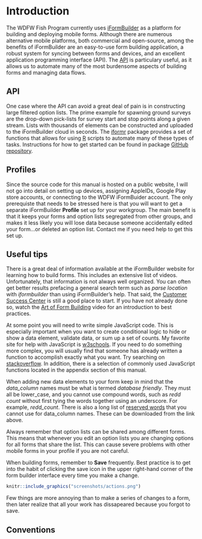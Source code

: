 # Introduction {#intro}

The WDFW Fish Program currently uses [iFormBuilder](https://www.zerionsoftware.com/iformbuilder/) as a platform for building and deploying mobile forms. Although there are numerous alternative mobile platforms, both commercial and open-source, among the benefits of iFormBuilder are an easy-to-use form building application, a robust system for syncing between forms and devices, and an excellent application programming interface (API). The [API](http://docs.iformbuilder.apiary.io/#) is particulary useful, as it allows us to automate many of the most burdensome aspects of building forms and managing data flows.

## API

One case where the API can avoid a great deal of pain is in constructing large filtered option lists. The prime example for spawning ground surveys are the drop-down pick-lists for survey start and stop points along a given stream. Lists with thousands of elements can be constructed and uploaded to the iFormBuilder cloud in seconds. The [iformr](https://github.com/arestrom/iformr) package provides a set of functions that allows for using [R](https://www.r-project.org/about.html) scripts to automate many of these types of tasks. Instructions for how to get started can be found in package [GitHub repository](https://github.com/arestrom/iformr).

## Profiles

Since the source code for this manual is hosted on a public website, I will not go into detail on setting up devices, assigning AppleIDs, Google Play store accounts, or connecting to the WDFW iFormBuider account. The only prerequiste that needs to be stressed here is that you will want to get a separate iFormBuilder **Profile** set up for your workgroup. The main benefit is that it keeps your forms and option lists segregated from other groups, and makes it less likely you will lose data because someone accidentally edited your form...or deleted an option list. Contact me if you need help to get this set up.

## Useful tips

There is a great deal of information available at the iFormBuilder website for learning how to build forms. This includes an extensive list of videos. Unfortunately, that information is not always well organized. You can often get better results prefacing a general search term such as *parse location* with *iformbuilder* than using iFormBuilder's help. That said, the [Customer Success Center](https://iformbuilder.zendesk.com/hc/en-us) is still a good place to start. If you have not already done so, watch the [Art of Form Building](https://www.zerionsoftware.com/recording/form-builder-101-may-2016/) video for an introduction to best practices. 

At some point you will need to write simple JavaScript code. This is especially important when you want to create conditional logic to hide or show a data element, validate data, or sum up a set of counts. My favorite site for help with JavaScript is [w3schools](https://iformbuilder.zendesk.com/hc/en-us). If you need to do something more complex, you will usually find that someone has already written a function to accomplish exactly what you want. Try searching on [stackoverflow](https://stackoverflow.com/questions/tagged/javascript). In addition, there is a selection of commonly used JavaScript functions located in the appendix section of this manual.

When adding new data elements to your form keep in mind that the *data_column* names must be what is termed *database friendly*. They must all be lower_case, and you cannot use compound words, such as *redd count* without first tying the words together using an underscore. For example, *redd_count*. There is also a long list of [reserved words](https://iformbuilder.zendesk.com/hc/en-us/articles/201698530-Reserved-Words-What-words-cannot-be-used-as-data-column-names-) that you cannot use for data_column names. These can be downloaded from the link above. 

Always remember that option lists can be shared among different forms. This means that whenever you edit an option lists you are changing options for all forms that share the list. This can cause severe problems with other mobile forms in your profile if you are not careful. 

When building forms, remember to **Save** frequently. Best practice is to get into the habit of clicking the save icon in the upper right-hand corner of the form builder interface every time you make a change. 

```r
knitr::include_graphics("screenshots/actions.png")
```

Few things are more annoying than to make a series of changes to a form, then later realize that all your work has dissapeared because you forgot to save. 

## Conventions


